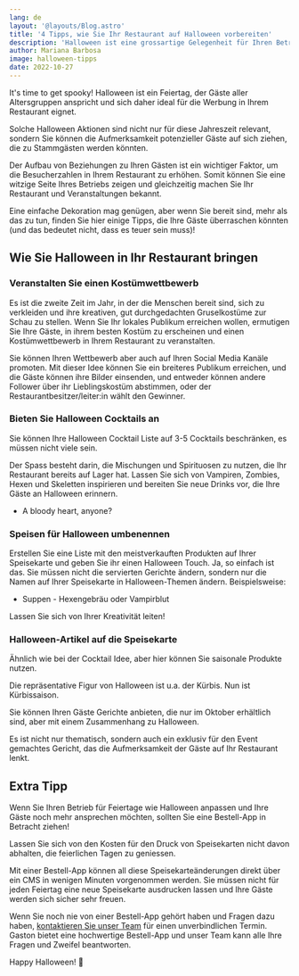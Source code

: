 ```yaml
---
lang: de
layout: '@layouts/Blog.astro'
title: '4 Tipps, wie Sie Ihr Restaurant auf Halloween vorbereiten'
description: 'Halloween ist eine grossartige Gelegenheit für Ihren Betrieb, denn viele Gäste möchten für saisonale Artikel ausgeben, die sie in Halloween-Stimmung versetzen. Nutzen Sie den bevorstehenden Feiertag und steigern Sie Ihren Umsatz mit diesen Tipps.'
author: Mariana Barbosa
image: halloween-tipps
date: 2022-10-27
---
```


It's time to get spooky! Halloween ist ein Feiertag, der Gäste aller Altersgruppen anspricht und sich daher ideal für die Werbung in Ihrem Restaurant eignet.

Solche Halloween Aktionen sind nicht nur für diese Jahreszeit relevant, sondern Sie können die Aufmerksamkeit potenzieller Gäste auf sich ziehen, die zu Stammgästen werden könnten.

Der Aufbau von Beziehungen zu Ihren Gästen ist ein wichtiger Faktor, um die Besucherzahlen in Ihrem Restaurant zu erhöhen. Somit können Sie eine witzige Seite Ihres Betriebs zeigen und gleichzeitig machen Sie Ihr Restaurant und Veranstaltungen bekannt.

Eine einfache Dekoration mag genügen, aber wenn Sie bereit sind, mehr als das zu tun, finden Sie hier einige Tipps, die Ihre Gäste überraschen könnten (und das bedeutet nicht, dass es teuer sein muss)!

## Wie Sie Halloween in Ihr Restaurant bringen

### Veranstalten Sie einen Kostümwettbewerb

Es ist die zweite Zeit im Jahr, in der die Menschen bereit sind, sich zu verkleiden und ihre kreativen, gut durchgedachten Gruselkostüme zur Schau zu stellen. Wenn Sie Ihr lokales Publikum erreichen wollen, ermutigen Sie Ihre Gäste, in ihrem besten Kostüm zu erscheinen und einen Kostümwettbewerb in Ihrem Restaurant zu veranstalten.

Sie können Ihren Wettbewerb aber auch auf Ihren Social Media Kanäle promoten. Mit dieser Idee können Sie ein breiteres Publikum erreichen, und die Gäste können ihre Bilder einsenden, und entweder können andere Follower über ihr Lieblingskostüm abstimmen, oder der Restaurantbesitzer/leiter:in wählt den Gewinner.

### Bieten Sie Halloween Cocktails an

Sie können Ihre Halloween Cocktail Liste auf 3-5 Cocktails beschränken, es müssen nicht viele sein.

Der Spass besteht darin, die Mischungen und Spirituosen zu nutzen, die Ihr Restaurant bereits auf Lager hat. Lassen Sie sich von Vampiren, Zombies, Hexen und Skeletten inspirieren und bereiten Sie neue Drinks vor, die Ihre Gäste an Halloween erinnern.

- A bloody heart, anyone?

### Speisen für Halloween umbenennen

Erstellen Sie eine Liste mit den meistverkauften Produkten auf Ihrer Speisekarte und geben Sie ihr einen Halloween Touch. Ja, so einfach ist das. Sie müssen nicht die servierten Gerichte ändern, sondern nur die Namen auf Ihrer Speisekarte in Halloween-Themen ändern. Beispielsweise:

- Suppen - Hexengebräu oder Vampirblut

Lassen Sie sich von Ihrer Kreativität leiten!

### Halloween-Artikel auf die Speisekarte

Ähnlich wie bei der Cocktail Idee, aber hier können Sie saisonale Produkte nutzen.

Die repräsentative Figur von Halloween ist u.a. der Kürbis. Nun ist Kürbissaison.

Sie können Ihren Gäste Gerichte anbieten, die nur im Oktober erhältlich sind, aber mit einem Zusammenhang zu Halloween.

Es ist nicht nur thematisch, sondern auch ein exklusiv für den Event gemachtes Gericht, das die Aufmerksamkeit der Gäste auf Ihr Restaurant lenkt.

## Extra Tipp

Wenn Sie Ihren Betrieb für Feiertage wie Halloween anpassen und Ihre Gäste noch mehr ansprechen möchten, sollten Sie eine Bestell-App in Betracht ziehen!

Lassen Sie sich von den Kosten für den Druck von Speisekarten nicht davon abhalten, die feierlichen Tagen zu geniessen.

Mit einer Bestell-App können all diese Speisekarteänderungen direkt über ein CMS in wenigen Minuten vorgenommen werden. Sie müssen nicht für jeden Feiertag eine neue Speisekarte ausdrucken lassen und Ihre Gäste werden sich sicher sehr freuen.

Wenn Sie noch nie von einer Bestell-App gehört haben und Fragen dazu haben, [kontaktieren Sie unser Team](/de/kontakt) für einen unverbindlichen Termin. Gaston bietet eine hochwertige Bestell-App und unser Team kann alle Ihre Fragen und Zweifel beantworten.

Happy Halloween! 🎃
